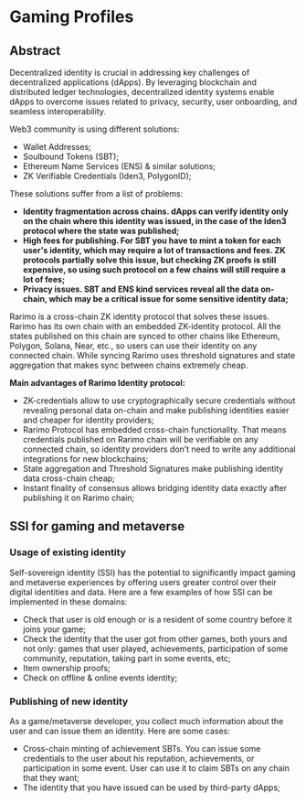 # Gaming Profiles

## Abstract

Decentralized identity is crucial in addressing key challenges of decentralized applications (dApps). By leveraging blockchain and distributed ledger technologies, decentralized identity systems enable dApps to overcome issues related to privacy, security, user onboarding, and seamless interoperability.

Web3 community is using different solutions:

- Wallet Addresses;
- Soulbound Tokens (SBT);
- Ethereum Name Services (ENS) & similar solutions;
- ZK Verifiable Credentials (Iden3, PolygonID);

These solutions suffer from a list of problems:

- **Identity fragmentation across chains. dApps can verify identity only on the chain where this identity was issued, in the case of the Iden3 protocol where the state was published;**
- **High fees for publishing. For SBT you have to mint a token for each user's identity, which may require a lot of transactions and fees. ZK protocols partially solve this issue, but checking ZK proofs is still expensive, so using such protocol on a few chains will still require a lot of fees;**
- **Privacy issues. SBT and ENS kind services reveal all the data on-chain, which may be a critical issue for some sensitive identity data;**

Rarimo is a cross-chain ZK identity protocol that solves these issues. Rarimo has its own chain with an embedded ZK-identity protocol. All the states published on this chain are synced to other chains like Ethereum, Polygon, Solana, Near, etc., so users can use their identity on any connected chain. While syncing Rarimo uses threshold signatures and state aggregation that makes sync between chains extremely cheap.

**Main advantages of Rarimo Identity protocol:**

- ZK-credentials allow to use cryptographically secure credentials without revealing personal data on-chain and make publishing identities easier and cheaper for identity providers;
- Rarimo Protocol has embedded cross-chain functionality. That means credentials published on Rarimo chain will be verifiable on any connected chain, so identity providers don’t need to write any additional integrations for new blockchains;
- State aggregation and Threshold Signatures make publishing identity data cross-chain cheap;
- Instant finality of consensus allows bridging identity data exactly after publishing it on Rarimo chain;

## SSI for gaming and metaverse

### Usage of existing identity

Self-sovereign identity (SSI) has the potential to significantly impact gaming and metaverse experiences by offering users greater control over their digital identities and data. Here are a few examples of how SSI can be implemented in these domains:

- Check that user is old enough or is a resident of some country before it joins your game;
- Check the identity that the user got from other games, both yours and not only: games that user played, achievements, participation of some community, reputation, taking part in some events, etc;
- Item ownership proofs;
- Check on offline & online events identity;

### Publishing of new identity

As a game/metaverse developer, you collect much information about the user and can issue them an identity. Here are some cases:

- Cross-chain minting of achievement SBTs. You can issue some credentials to the user about his reputation, achievements, or participation in some event. User can use it to claim SBTs on any chain that they want;
- The identity that you have issued can be used by third-party dApps;
